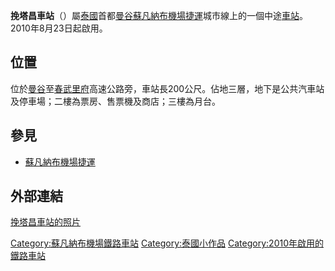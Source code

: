 {{Unreferenced |time=2011-03-15T11:21:47+00:00 }}
{{Infobox station
| name                = 挽塔昌
| native_name         = บ้านทับช้าง
| image               = 
| image_size          = 
| image_caption       = 
| address             = {{THA}}[[曼谷|曼谷]]{{link-en|巴威縣|Prawet District}}
| line                = [[蘇凡納布機場捷運|蘇凡納布機場捷運]]
| type= {{rint|bangkok|ARL}}
| other               = 
| structure           = 高架
| platform            = 2個[[側式月台|側式月台]]
| tracks              = 2條
| opened              = {{Start date|2010|08|23|df=y}}
| parking             = 是
| electrified         = 是
| ADA                 = 是
| code                = A3
| owned               = 
| operator            = [[泰國國家鐵路局|泰國國家鐵路局]]
| former              = 
| passengers          = 
| pass_year           = 
| pass_percent        = 
| pass_system         = 
| mpassengers         = 
| services            = 
| map_locator         = 
| route_map           = 
| map_state           = 
}}
'''挽塔昌車站'''（{{thai|t=สถานีบ้านทับช้าง|phon=S̄t̄hānī b̂ān thạb cĥāng|r=Sathani Ban Thap Chang}}）屬[[泰國|泰國]]首都[[曼谷|曼谷]][[蘇凡納布機場捷運|蘇凡納布機場捷運]]城市線上的一個中途[[車站|車站]]。2010年8月23日起啟用。

== 位置 ==
位於[[曼谷|曼谷]]至[[春武里府|春武里府]]高速公路旁，車站長200公尺。佔地三層，地下是公共汽車站及停車場；二樓為票房、售票機及商店；三樓為月台。

== 參見 ==
* [[蘇凡納布機場捷運|蘇凡納布機場捷運]]

==外部連結 ==
[https://web.archive.org/web/20161015040035/http://www.panoramio.com/photo/31359950 挽塔昌車站的照片]
{{蘇凡納布機場捷運}}
[[Category:蘇凡納布機場鐵路車站|Category:蘇凡納布機場鐵路車站]]
[[Category:泰國小作品|Category:泰國小作品]]
[[Category:2010年啟用的鐵路車站|Category:2010年啟用的鐵路車站]]